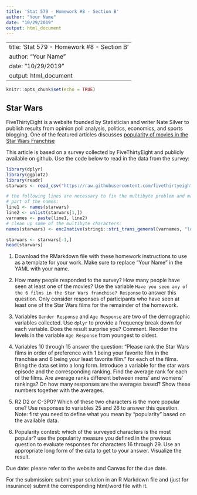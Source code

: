 ```yaml
---
title: 'Stat 579 - Homework #8 - Section B'
author: "Your Name"
date: "10/29/2019"
output: html_document
---
```


---
title: 'Stat 579 - Homework #8 - Section B'
author: "Your Name"
date: "10/29/2019"
output: html_document
---

```r
knitr::opts_chunk$set(echo = TRUE)
```

## Star Wars

FiveThirtyEight is a website founded by Statistician and writer Nate Silver to publish results from  opinion poll analysis, politics, economics, and sports blogging. 
One of the featured articles discusses [popularity of movies in the Star Wars Franchise](https://fivethirtyeight.com/features/americas-favorite-star-wars-movies-and-least-favorite-characters/)

This article is based on a survey collected by FiveThirtyEight and publicly available on github. Use the code below to read in the data from the survey:

```r
library(dplyr)
library(ggplot2)
library(readr)
starwars <- read_csv("https://raw.githubusercontent.com/fivethirtyeight/data/master/star-wars-survey/StarWars.csv")

# the following lines are necessary to fix the multibyte problem and make proper names
# part of the names:
line1 <- names(starwars)
line2 <- unlist(starwars[1,])
varnames <- paste(line1, line2)
# clean up some of the multibyte characters:
names(starwars) <- enc2native(stringi::stri_trans_general(varnames, "latin-ascii"))

starwars <- starwars[-1,]
head(starwars)
```



1. Download the RMarkdown file with these homework instructions to use as a template for your work.
Make sure to replace "Your Name" in the YAML with your name.

3. How many people responded to the survey? How many people have seen at least one of the movies? Use the variable `Have you seen any of the 6 films in the Star Wars franchise? Response` to answer this question. Only consider responses of participants who have seen at least one of the Star Wars films for the remainder of the homework.
4. Variables `Gender Response` and `Age Response` are two of the demographic variables collected. Use `dplyr` to provide a frequency break down for each variable. Does the result surprise you? Comment. Reorder the levels in the variable `Age Response` from youngest to oldest.
5. Variables 10 through 15 answer the question: "Please rank the Star Wars films in order of preference with 1 being your favorite film in the franchise and 6 being your least favorite film." for each of the films. 
Bring the data set into a long form. Introduce a variable for the star wars episode and the corresponding ranking. 
Find the average rank for each of the films. Are average ranks different between mens' and womens' rankings?
On how many responses are the averages based? Show these numbers together with the averages.
6. R2 D2 or C-3P0? Which of these two characters is the more popular one? Use responses to variables 25 and 26 to answer this question. Note: first you need to define what you mean by  "popularity" based on the available data.  
7. Popularity contest: which of the surveyed characters is the most popular? use the popularity measure you defined in the previous question to evaluate responses for characters 16 through 29. Use an appropriate long form of the data to get to your answer. Visualize the result. 


Due date: please refer to the website and Canvas for the due date. 

For the submission: submit your solution in an R Markdown file and (just for insurance) submit the corresponding html/word file with it. 
